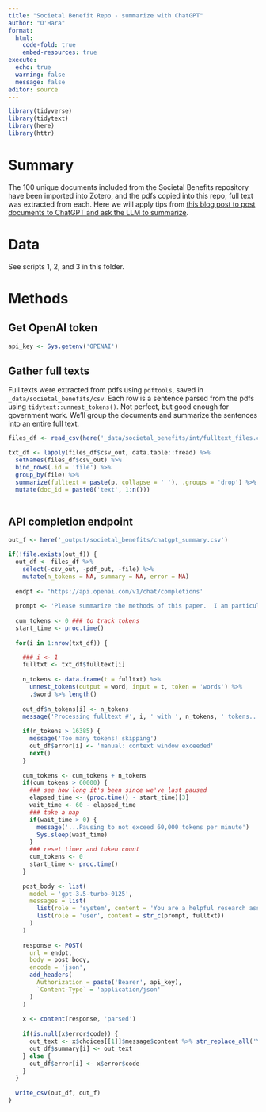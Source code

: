 ```yaml
---
title: "Societal Benefit Repo - summarize with ChatGPT"
author: "O'Hara"
format: 
  html:
    code-fold: true
    embed-resources: true
execute:
  echo: true
  warning: false
  message: false
editor: source
---
```


```r
library(tidyverse)
library(tidytext)
library(here)
library(httr)
```

# Summary

The 100 unique documents included from the Societal Benefits repository have been imported into Zotero, and the pdfs copied into this repo; full text was extracted from each.  Here we will apply tips from [this blog post to post documents to ChatGPT and ask the LLM to summarize](https://www.r-bloggers.com/2024/03/how-to-scrape-pdf-text-and-summarize-it-with-openai-llms-in-r).

# Data

See scripts 1, 2, and 3 in this folder.

# Methods

## Get OpenAI token

```r
api_key <- Sys.getenv('OPENAI')
```


## Gather full texts

Full texts were extracted from pdfs using `pdftools`, saved in `_data/societal_benefits/csv`.  Each row is a sentence parsed from the pdfs using `tidytext::unnest_tokens()`.  Not perfect, but good enough for government work.  We'll group the documents and summarize the sentences into an entire full text.

```r
files_df <- read_csv(here('_data/societal_benefits/int/fulltext_files.csv'))

txt_df <- lapply(files_df$csv_out, data.table::fread) %>%
  setNames(files_df$csv_out) %>%
  bind_rows(.id = 'file') %>%
  group_by(file) %>%
  summarize(fulltext = paste(p, collapse = ' '), .groups = 'drop') %>%
  mutate(doc_id = paste0('text', 1:n()))
  
```

## API completion endpoint

```r
out_f <- here('_output/societal_benefits/chatgpt_summary.csv')

if(!file.exists(out_f)) {
  out_df <- files_df %>%
    select(-csv_out, -pdf_out, -file) %>%
    mutate(n_tokens = NA, summary = NA, error = NA)
  
  endpt <- 'https://api.openai.com/v1/chat/completions'
  
  prompt <- 'Please summarize the methods of this paper.  I am particularly interested in methods used to estimate or quantify the societal benefits of satellite or Earth Observation data.'
  
  cum_tokens <- 0 ### to track tokens
  start_time <- proc.time()
  
  for(i in 1:nrow(txt_df)) {

    ### i <- 1
    fulltxt <- txt_df$fulltext[i]
    
    n_tokens <- data.frame(t = fulltxt) %>%
      unnest_tokens(output = word, input = t, token = 'words') %>%
      .$word %>% length()
    
    out_df$n_tokens[i] <- n_tokens
    message('Processing fulltext #', i, ' with ', n_tokens, ' tokens...')
    
    if(n_tokens > 16385) {
      message('Too many tokens! skipping')
      out_df$error[i] <- 'manual: context window exceeded'
      next()
    }
    
    cum_tokens <- cum_tokens + n_tokens
    if(cum_tokens > 60000) {
      ### see how long it's been since we've last paused
      elapsed_time <- (proc.time() - start_time)[3]
      wait_time <- 60 - elapsed_time
      ### take a nap
      if(wait_time > 0) {
        message('...Pausing to not exceed 60,000 tokens per minute')
        Sys.sleep(wait_time)
      }
      ### reset timer and token count
      cum_tokens <- 0
      start_time <- proc.time()
    }
    
    post_body <- list(
      model = 'gpt-3.5-turbo-0125',
      messages = list(
        list(role = 'system', content = 'You are a helpful research assistant with a background in economic methods.'),
        list(role = 'user', content = str_c(prompt, fulltxt))
      )
    )
    
    response <- POST(
      url = endpt,
      body = post_body,
      encode = 'json',
      add_headers(
        Authorization = paste('Bearer', api_key),
        `Content-Type` = 'application/json'
      )
    )
    
    x <- content(response, 'parsed')
    
    if(is.null(x$error$code)) {
      out_text <- x$choices[[1]]$message$content %>% str_replace_all('\\n|\\r', '  ')
      out_df$summary[i] <- out_text
    } else {
      out_df$error[i] <- x$error$code
    }
  }
  
  write_csv(out_df, out_f)
}

```

